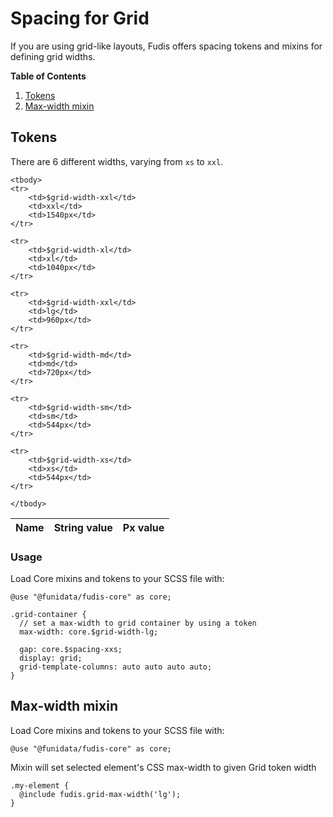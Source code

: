 
<Meta title="Foundations/Spacing/Grid" />

# Spacing for Grid

If you are using grid-like layouts, Fudis offers spacing tokens and mixins for defining grid widths.

**Table of Contents**

1. [Tokens](#tokens)
2. [Max-width mixin](#max-width-mixin)

## Tokens

There are 6 different widths, varying from `xs` to `xxl`.

<table>
    <thead>
    <tr>
        <th>Name</th>
        <th>String value</th>
        <th>Px value</th>
    </tr>
    </thead>

    <tbody>
    <tr>
        <td>$grid-width-xxl</td>
        <td>xxl</td>
        <td>1540px</td>
    </tr>

    <tr>
        <td>$grid-width-xl</td>
        <td>xl</td>
        <td>1040px</td>
    </tr>

    <tr>
        <td>$grid-width-xxl</td>
        <td>lg</td>
        <td>960px</td>
    </tr>

    <tr>
        <td>$grid-width-md</td>
        <td>md</td>
        <td>720px</td>
    </tr>

    <tr>
        <td>$grid-width-sm</td>
        <td>sm</td>
        <td>544px</td>
    </tr>

    <tr>
        <td>$grid-width-xs</td>
        <td>xs</td>
        <td>544px</td>
    </tr>

    </tbody>

</table>

### Usage

Load Core mixins and tokens to your SCSS file with:

```
@use "@funidata/fudis-core" as core;
```

```
.grid-container {
  // set a max-width to grid container by using a token
  max-width: core.$grid-width-lg;

  gap: core.$spacing-xxs;
  display: grid;
  grid-template-columns: auto auto auto auto;
}
```

## Max-width mixin

Load Core mixins and tokens to your SCSS file with:

```
@use "@funidata/fudis-core" as core;
```

Mixin will set selected element's CSS max-width to given Grid token width

```
.my-element {
  @include fudis.grid-max-width('lg');
}
```
